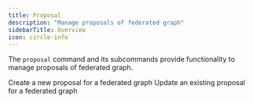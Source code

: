 ```yaml
---
title: Proposal
description: "Manage proposals of federated graph"
sidebarTitle: Overview
icon: circle-info
---
```


The `proposal` command and its subcommands provide functionality to manage proposals of federated graph.

<Card title="Create a proposal" href="/cli/proposal/create" icon="plus">
  Create a new proposal for a federated graph
</Card>

<Card title="Update a proposal" href="/cli/proposal/update" icon="pencil">
  Update an existing proposal for a federated graph
</Card>
